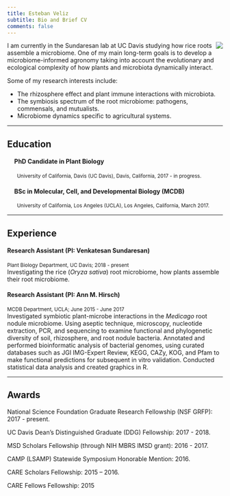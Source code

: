 ```yaml
---
title: Esteban Veliz
subtitle: Bio and Brief CV
comments: false
---
```

<img align="right" src="/img/photo-front.png">
I am currently in the Sundaresan lab at UC Davis studying how rice roots assemble a microbiome. One of my main long-term goals is to develop a microbiome-informed agronomy taking into account the evolutionary and ecological complexity of how plants and microbiota dynamically interact. 

Some of my research interests include:

- The rhizosphere effect and plant immune interactions with microbiota.
- The symbiosis spectrum of the root microbiome: pathogens, commensals, and mutualists.
- Microbiome dynamics specific to agricultural systems.

---

## Education
#### &nbsp;&nbsp;&nbsp;&nbsp; PhD Candidate in Plant Biology 
<sup> &nbsp;&nbsp;&nbsp;&nbsp;&nbsp;&nbsp; University of California, Davis (UC Davis), Davis, California, 2017 - in progress.</sup>

#### &nbsp;&nbsp;&nbsp;&nbsp; BSc in Molecular, Cell, and Developmental Biology (MCDB)  
<sup>&nbsp;&nbsp;&nbsp;&nbsp;&nbsp;&nbsp; University of California, Los Angeles (UCLA), Los Angeles, California, March 2017.</sup>

---

## Experience
#### Research Assistant (PI: Venkatesan Sundaresan)  
<sup>Plant Biology Department, UC Davis; 2018 - present </sup>  
Investigating the rice (_Oryza sativa_) root microbiome, how plants assemble their root microbiome.

#### Research Assistant (PI: Ann M. Hirsch)    
<sup> MCDB Department, UCLA;  June 2015 - June 2017 </sup>  
Investigated symbiotic plant-microbe interactions in the _Medicago_ root nodule microbiome. Using aseptic technique, microscopy, nucleotide extraction, PCR, and sequencing to examine functional and phylogenetic diversity of soil, rhizosphere, and root nodule bacteria. Annotated and performed bioinformatic analysis of bacterial genomes, using curated databases such as JGI IMG-Expert Review, KEGG, CAZy, KOG, and Pfam to make functional predictions for subsequent in vitro validation. Conducted statistical data analysis and created graphics in R.

---

## Awards  
National Science Foundation Graduate Research Fellowship (NSF GRFP): 2017 - present. 

UC Davis Dean’s Distinguished Graduate (DDG) Fellowship: 2017 - 2018.  

MSD Scholars Fellowship (through NIH MBRS IMSD grant): 2016 - 2017.  

CAMP (LSAMP) Statewide Symposium Honorable Mention: 2016.  

CARE Scholars Fellowship: 2015 – 2016.  

CARE Fellows Fellowship: 2015  
